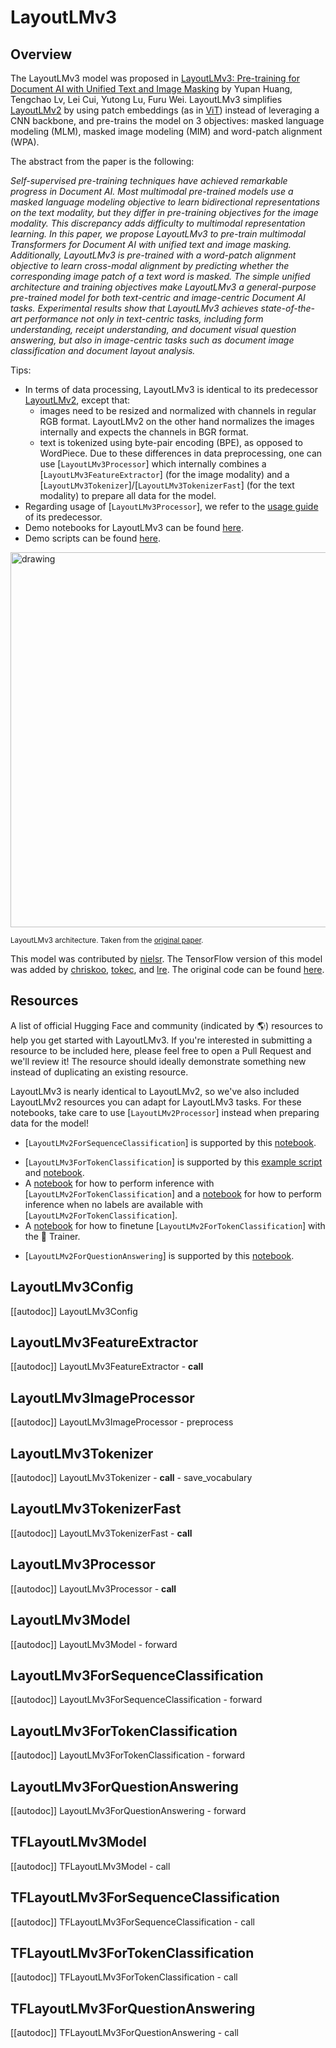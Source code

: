<!--Copyright 2022 The HuggingFace Team. All rights reserved.

Licensed under the Apache License, Version 2.0 (the "License"); you may not use this file except in compliance with
the License. You may obtain a copy of the License at

http://www.apache.org/licenses/LICENSE-2.0

Unless required by applicable law or agreed to in writing, software distributed under the License is distributed on
an "AS IS" BASIS, WITHOUT WARRANTIES OR CONDITIONS OF ANY KIND, either express or implied. See the License for the
specific language governing permissions and limitations under the License.
-->

# LayoutLMv3

## Overview

The LayoutLMv3 model was proposed in [LayoutLMv3: Pre-training for Document AI with Unified Text and Image Masking](https://arxiv.org/abs/2204.08387) by Yupan Huang, Tengchao Lv, Lei Cui, Yutong Lu, Furu Wei.
LayoutLMv3 simplifies [LayoutLMv2](layoutlmv2) by using patch embeddings (as in [ViT](vit)) instead of leveraging a CNN backbone, and pre-trains the model on 3 objectives: masked language modeling (MLM), masked image modeling (MIM)
and word-patch alignment (WPA).

The abstract from the paper is the following:

*Self-supervised pre-training techniques have achieved remarkable progress in Document AI. Most multimodal pre-trained models use a masked language modeling objective to learn bidirectional representations on the text modality, but they differ in pre-training objectives for the image modality. This discrepancy adds difficulty to multimodal representation learning. In this paper, we propose LayoutLMv3 to pre-train multimodal Transformers for Document AI with unified text and image masking. Additionally, LayoutLMv3 is pre-trained with a word-patch alignment objective to learn cross-modal alignment by predicting whether the corresponding image patch of a text word is masked. The simple unified architecture and training objectives make LayoutLMv3 a general-purpose pre-trained model for both text-centric and image-centric Document AI tasks. Experimental results show that LayoutLMv3 achieves state-of-the-art performance not only in text-centric tasks, including form understanding, receipt understanding, and document visual question answering, but also in image-centric tasks such as document image classification and document layout analysis.*

Tips:

- In terms of data processing, LayoutLMv3 is identical to its predecessor [LayoutLMv2](layoutlmv2), except that:
    - images need to be resized and normalized with channels in regular RGB format. LayoutLMv2 on the other hand normalizes the images internally and expects the channels in BGR format.
    - text is tokenized using byte-pair encoding (BPE), as opposed to WordPiece.
  Due to these differences in data preprocessing, one can use [`LayoutLMv3Processor`] which internally combines a [`LayoutLMv3FeatureExtractor`] (for the image modality) and a [`LayoutLMv3Tokenizer`]/[`LayoutLMv3TokenizerFast`] (for the text modality) to prepare all data for the model.
- Regarding usage of [`LayoutLMv3Processor`], we refer to the [usage guide](layoutlmv2#usage-layoutlmv2processor) of its predecessor.
- Demo notebooks for LayoutLMv3 can be found [here](https://github.com/NielsRogge/Transformers-Tutorials/tree/master/LayoutLMv3).
- Demo scripts can be found [here](https://github.com/huggingface/transformers/tree/main/examples/research_projects/layoutlmv3).

<img src="https://huggingface.co/datasets/huggingface/documentation-images/resolve/main/layoutlmv3_architecture.png"
alt="drawing" width="600"/>

<small> LayoutLMv3 architecture. Taken from the <a href="https://arxiv.org/abs/2204.08387">original paper</a>. </small>

This model was contributed by [nielsr](https://huggingface.co/nielsr). The TensorFlow version of this model was added by [chriskoo](https://huggingface.co/chriskoo), [tokec](https://huggingface.co/tokec), and [lre](https://huggingface.co/lre). The original code can be found [here](https://github.com/microsoft/unilm/tree/master/layoutlmv3).

## Resources

A list of official Hugging Face and community (indicated by 🌎) resources to help you get started with LayoutLMv3. If you're interested in submitting a resource to be included here, please feel free to open a Pull Request and we'll review it! The resource should ideally demonstrate something new instead of duplicating an existing resource.

<Tip>

LayoutLMv3 is nearly identical to LayoutLMv2, so we've also included LayoutLMv2 resources you can adapt for LayoutLMv3 tasks. For these notebooks, take care to use [`LayoutLMv2Processor`] instead when preparing data for the model!

</Tip>

<PipelineTag pipeline="text-classification"/>

- [`LayoutLMv2ForSequenceClassification`] is supported by this [notebook](https://colab.research.google.com/github/NielsRogge/Transformers-Tutorials/blob/master/LayoutLMv2/RVL-CDIP/Fine_tuning_LayoutLMv2ForSequenceClassification_on_RVL_CDIP.ipynb).

<PipelineTag pipeline="token-classification"/>

- [`LayoutLMv3ForTokenClassification`] is supported by this [example script](https://github.com/huggingface/transformers/tree/main/examples/research_projects/layoutlmv3) and [notebook](https://colab.research.google.com/github/NielsRogge/Transformers-Tutorials/blob/master/LayoutLMv3/Fine_tune_LayoutLMv3_on_FUNSD_(HuggingFace_Trainer).ipynb).
- A [notebook](https://colab.research.google.com/github/NielsRogge/Transformers-Tutorials/blob/master/LayoutLMv2/FUNSD/Inference_with_LayoutLMv2ForTokenClassification.ipynb) for how to perform inference with [`LayoutLMv2ForTokenClassification`] and a [notebook](https://colab.research.google.com/github/NielsRogge/Transformers-Tutorials/blob/master/LayoutLMv2/FUNSD/True_inference_with_LayoutLMv2ForTokenClassification_%2B_Gradio_demo.ipynb) for how to perform inference when no labels are available with [`LayoutLMv2ForTokenClassification`].
- A [notebook](https://colab.research.google.com/github/NielsRogge/Transformers-Tutorials/blob/master/LayoutLMv2/FUNSD/Fine_tuning_LayoutLMv2ForTokenClassification_on_FUNSD_using_HuggingFace_Trainer.ipynb) for how to finetune [`LayoutLMv2ForTokenClassification`] with the 🤗 Trainer.

<PipelineTag pipeline="question-answering"/>

- [`LayoutLMv2ForQuestionAnswering`] is supported by this [notebook](https://colab.research.google.com/github/NielsRogge/Transformers-Tutorials/blob/master/LayoutLMv2/DocVQA/Fine_tuning_LayoutLMv2ForQuestionAnswering_on_DocVQA.ipynb).


## LayoutLMv3Config

[[autodoc]] LayoutLMv3Config

## LayoutLMv3FeatureExtractor

[[autodoc]] LayoutLMv3FeatureExtractor
    - __call__

## LayoutLMv3ImageProcessor

[[autodoc]] LayoutLMv3ImageProcessor
    - preprocess

## LayoutLMv3Tokenizer

[[autodoc]] LayoutLMv3Tokenizer
    - __call__
    - save_vocabulary

## LayoutLMv3TokenizerFast

[[autodoc]] LayoutLMv3TokenizerFast
    - __call__

## LayoutLMv3Processor

[[autodoc]] LayoutLMv3Processor
    - __call__

## LayoutLMv3Model

[[autodoc]] LayoutLMv3Model
    - forward

## LayoutLMv3ForSequenceClassification

[[autodoc]] LayoutLMv3ForSequenceClassification
    - forward

## LayoutLMv3ForTokenClassification

[[autodoc]] LayoutLMv3ForTokenClassification
    - forward

## LayoutLMv3ForQuestionAnswering

[[autodoc]] LayoutLMv3ForQuestionAnswering
    - forward

## TFLayoutLMv3Model

[[autodoc]] TFLayoutLMv3Model
    - call

## TFLayoutLMv3ForSequenceClassification

[[autodoc]] TFLayoutLMv3ForSequenceClassification
    - call

## TFLayoutLMv3ForTokenClassification

[[autodoc]] TFLayoutLMv3ForTokenClassification
    - call

## TFLayoutLMv3ForQuestionAnswering

[[autodoc]] TFLayoutLMv3ForQuestionAnswering
    - call
